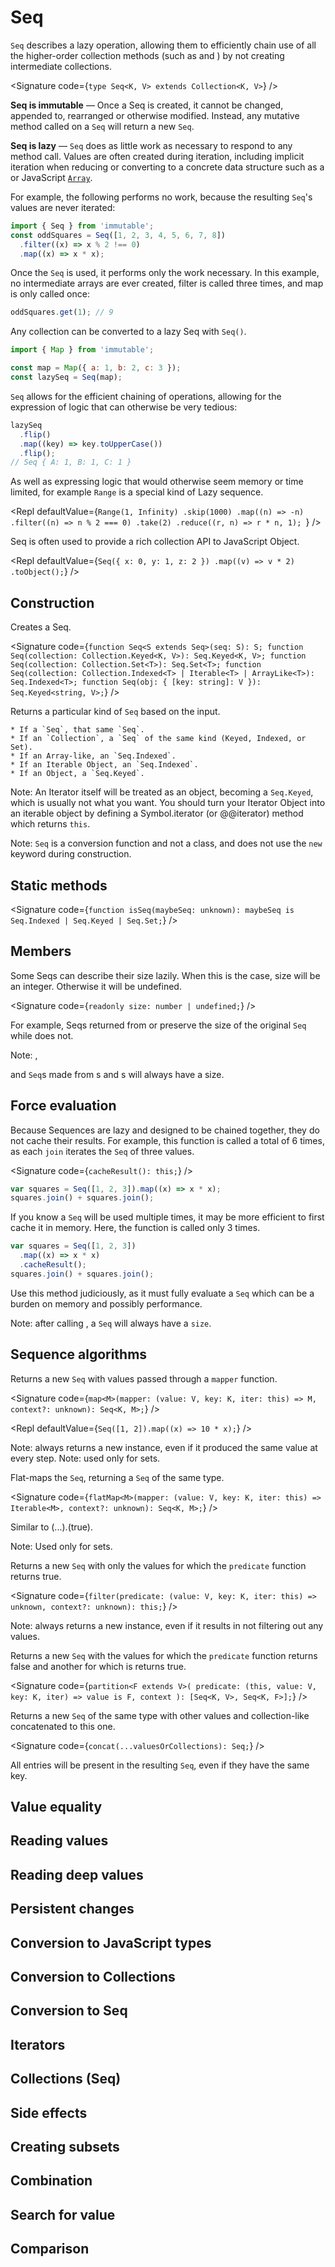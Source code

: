 
# Seq

`Seq` describes a lazy operation, allowing them to efficiently chain
use of all the higher-order collection methods (such as <CodeLink to="map" /> and <CodeLink to="filter" />)
by not creating intermediate collections.

<Signature code={`type Seq<K, V> extends Collection<K, V>`} />

**Seq is immutable** — Once a Seq is created, it cannot be
changed, appended to, rearranged or otherwise modified. Instead, any
mutative method called on a `Seq` will return a new `Seq`.

**Seq is lazy** — `Seq` does as little work as necessary to respond to any
method call. Values are often created during iteration, including implicit
iteration when reducing or converting to a concrete data structure such as
a <CodeLink to="../List" /> or JavaScript [`Array`](https://developer.mozilla.org/en-US/docs/Web/JavaScript/Reference/Global_Objects/Array).

For example, the following performs no work, because the resulting
`Seq`'s values are never iterated:

```js
import { Seq } from 'immutable';
const oddSquares = Seq([1, 2, 3, 4, 5, 6, 7, 8])
  .filter((x) => x % 2 !== 0)
  .map((x) => x * x);
```

Once the `Seq` is used, it performs only the work necessary. In this
example, no intermediate arrays are ever created, filter is called three
times, and map is only called once:

```js
oddSquares.get(1); // 9
```

Any collection can be converted to a lazy Seq with `Seq()`.

```js
import { Map } from 'immutable';

const map = Map({ a: 1, b: 2, c: 3 });
const lazySeq = Seq(map);
```

`Seq` allows for the efficient chaining of operations, allowing for the
expression of logic that can otherwise be very tedious:

```js
lazySeq
  .flip()
  .map((key) => key.toUpperCase())
  .flip();
// Seq { A: 1, B: 1, C: 1 }
```

As well as expressing logic that would otherwise seem memory or time
limited, for example `Range` is a special kind of Lazy sequence.

<Repl
  defaultValue={`Range(1, Infinity)
  .skip(1000)
  .map((n) => -n)
  .filter((n) => n % 2 === 0)
  .take(2)
  .reduce((r, n) => r * n, 1);
`}
/>

Seq is often used to provide a rich collection API to JavaScript Object.

<Repl
  defaultValue={`Seq({ x: 0, y: 1, z: 2 })
  .map((v) => v * 2)
  .toObject();`}
/>

## Construction

<MemberLabel label="Seq()" />

Creates a Seq.

<Signature
  code={`function Seq<S extends Seq>(seq: S): S;
function Seq(collection: Collection.Keyed<K, V>): Seq.Keyed<K, V>;
function Seq(collection: Collection.Set<T>): Seq.Set<T>;
function Seq(collection: Collection.Indexed<T> | Iterable<T> | ArrayLike<T>): Seq.Indexed<T>;
function Seq(obj: { [key: string]: V }): Seq.Keyed<string, V>;`}
/>

Returns a particular kind of `Seq` based on the input.

    * If a `Seq`, that same `Seq`.
    * If an `Collection`, a `Seq` of the same kind (Keyed, Indexed, or Set).
    * If an Array-like, an `Seq.Indexed`.
    * If an Iterable Object, an `Seq.Indexed`.
    * If an Object, a `Seq.Keyed`.

Note: An Iterator itself will be treated as an object, becoming a `Seq.Keyed`,
which is usually not what you want. You should turn your Iterator Object into
an iterable object by defining a Symbol.iterator (or @@iterator) method which
returns `this`.

Note: `Seq` is a conversion function and not a class, and does not use the
`new` keyword during construction.

## Static methods

<MemberLabel label="isSeq()" />

<Signature
  code={`function isSeq(maybeSeq: unknown): maybeSeq is Seq.Indexed | Seq.Keyed | Seq.Set;`}
/>

## Members

<MemberLabel label="size" />

Some Seqs can describe their size lazily. When this is the case,
size will be an integer. Otherwise it will be undefined.

<Signature code={`readonly size: number | undefined;`} />

For example, Seqs returned from <CodeLink to="map" /> or <CodeLink to="reverse" />
preserve the size of the original `Seq` while <CodeLink to="filter" /> does not.

Note: <CodeLink to="../Range()" />,

<CodeLink to="../Repeat()" /> and `Seq`s made from
<CodeLink to="../List" />s and <CodeLink to="../Map" />s will always have a
size.

## Force evaluation

<MemberLabel label="cacheResult()" />

Because Sequences are lazy and designed to be chained together, they do
not cache their results. For example, this <CodeLink to="map" /> function is called a total
of 6 times, as each `join` iterates the `Seq` of three values.

<Signature code={`cacheResult(): this;`} />

```js
var squares = Seq([1, 2, 3]).map((x) => x * x);
squares.join() + squares.join();
```

If you know a `Seq` will be used multiple times, it may be more
efficient to first cache it in memory. Here, the <CodeLink to="map" /> function is called
only 3 times.

```js
var squares = Seq([1, 2, 3])
  .map((x) => x * x)
  .cacheResult();
squares.join() + squares.join();
```

Use this method judiciously, as it must fully evaluate a `Seq` which can be
a burden on memory and possibly performance.

Note: after calling <CodeLink to="cacheResult" />, a `Seq` will always have a `size`.

## Sequence algorithms

<MemberLabel label="map()" />

Returns a new `Seq` with values passed through a
`mapper` function.

<Signature
  code={`map<M>(mapper: (value: V, key: K, iter: this) => M, context?: unknown): Seq<K, M>;`}
/>

<Repl defaultValue={`Seq([1, 2]).map((x) => 10 * x);`} />

Note: <CodeLink to="map" /> always returns a new instance, even if it produced the same
value at every step.
Note: used only for sets.

<MemberLabel label="flatMap()" />

Flat-maps the `Seq`, returning a `Seq` of the same type.

<Signature
  code={`flatMap<M>(mapper: (value: V, key: K, iter: this) => Iterable<M>, context?: unknown): Seq<K, M>;`}
/>

Similar to <CodeLink to="map" />(...).<CodeLink to="flatten" />(true).

Note: Used only for sets.

<MemberLabel label="filter()" />

Returns a new `Seq` with only the values for which the `predicate`
function returns true.

<Signature
  code={`filter(predicate: (value: V, key: K, iter: this) => unknown, context?: unknown): this;`}
/>

Note: <CodeLink to="filter" /> always returns a new instance, even if it results in
not filtering out any values.

<MemberLabel label="partition()" />

Returns a new `Seq` with the values for which the `predicate` function returns false and another for which is returns true.

<Signature
  code={`partition<F extends V>(
    predicate: (this, value: V, key: K, iter) => value is F,
    context
  ): [Seq<K, V>, Seq<K, F>];`}
/>

<MemberLabel label="concat()" />

Returns a new `Seq` of the same type with other values and collection-like concatenated to this one.

<Signature code={`concat(...valuesOrCollections): Seq;`} />

All entries will be present in the resulting `Seq`, even if they have the same key.

<MemberLabel label="filterNot()" />

<MemberLabel label="reverse()" />

<MemberLabel label="sort()" />

<MemberLabel label="sortBy()" />

<MemberLabel label="groupBy()" />

## Value equality

<MemberLabel label="equals()" />

<MemberLabel label="hashCode()" />

## Reading values

<MemberLabel label="get()" />

<MemberLabel label="has()" />

<MemberLabel label="includes()" />

<MemberLabel label="first()" />

<MemberLabel label="last()" />

## Reading deep values

<MemberLabel label="getIn()" />

<MemberLabel label="hasIn()" />

## Persistent changes

<MemberLabel label="update()" />

## Conversion to JavaScript types

<MemberLabel label="toJS()" />

<MemberLabel label="toJSON()" />

<MemberLabel label="toArray()" />

<MemberLabel label="toObject()" />

## Conversion to Collections

<MemberLabel label="toMap()" />

<MemberLabel label="toOrderedMap()" />

<MemberLabel label="toSet()" />

<MemberLabel label="toOrderedSet()" />

<MemberLabel label="toList()" />

<MemberLabel label="toStack()" />

## Conversion to Seq

<MemberLabel label="toSeq()" />

<MemberLabel label="toKeyedSeq()" />

<MemberLabel label="toIndexedSeq()" />

<MemberLabel label="toSetSeq()" />

## Iterators

<MemberLabel label="keys()" />

<MemberLabel label="values()" />

<MemberLabel label="entries()" />

## Collections (Seq)

<MemberLabel label="keySeq()" />

<MemberLabel label="valueSeq()" />

<MemberLabel label="entrySeq()" />

## Side effects

<MemberLabel label="forEach()" />

## Creating subsets

<MemberLabel label="slice()" />

<MemberLabel label="rest()" />

<MemberLabel label="butLast()" />

<MemberLabel label="skip()" />

<MemberLabel label="skipLast()" />

<MemberLabel label="skipWhile()" />

<MemberLabel label="skipUntil()" />

<MemberLabel label="take()" />

<MemberLabel label="takeLast()" />

<MemberLabel label="takeWhile" />

<MemberLabel label="takeUntil()" />

## Combination

<MemberLabel label="flatten()" />

<MemberLabel label="reduce()" />

<MemberLabel label="reduceRight()" />

<MemberLabel label="every()" />

<MemberLabel label="some()" />

<MemberLabel label="join()" />

<MemberLabel label="isEmpty()" />

<MemberLabel label="count()" />

<MemberLabel label="countBy()" />

## Search for value

<MemberLabel label="find()" />

<MemberLabel label="findLast()" />

<MemberLabel label="findEntry()" />

<MemberLabel label="findLastEntry()" />

<MemberLabel label="findKey()" />

<MemberLabel label="findLastKey()" />

<MemberLabel label="keyOf()" />

<MemberLabel label="lastKeyOf()" />

<MemberLabel label="max()" />

<MemberLabel label="maxBy()" />

<MemberLabel label="min()" />

<MemberLabel label="minBy()" />

## Comparison

<MemberLabel label="isSubset()" />

<MemberLabel label="isSuperset()" />
